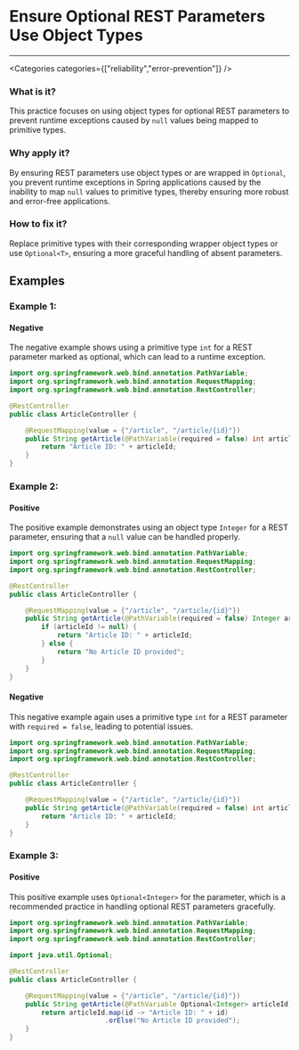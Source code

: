 

# Ensure Optional REST Parameters Use Object Types

<Severity severity={SeverityLevels.HIGH} />

---

<Categories categories={["reliability","error-prevention"]} />

### What is it?
This practice focuses on using object types for optional REST parameters to prevent runtime exceptions caused by `null` values being mapped to primitive types.

### Why apply it?
By ensuring REST parameters use object types or are wrapped in `Optional`, you prevent runtime exceptions in Spring applications caused by the inability to map `null` values to primitive types, thereby ensuring more robust and error-free applications.

### How to fix it?
Replace primitive types with their corresponding wrapper object types or use `Optional<T>`, ensuring a more graceful handling of absent parameters.

## Examples

### Example 1:

<!-- #example -->

#### Negative

<!-- #example_negative_description -->
The negative example shows using a primitive type `int` for a REST parameter marked as optional, which can lead to a runtime exception.

<!-- #example_negative_code -->
```java
import org.springframework.web.bind.annotation.PathVariable;
import org.springframework.web.bind.annotation.RequestMapping;
import org.springframework.web.bind.annotation.RestController;

@RestController
public class ArticleController {

    @RequestMapping(value = {"/article", "/article/{id}"})
    public String getArticle(@PathVariable(required = false) int articleId) {  // Noncompliant
        return "Article ID: " + articleId;
    }
}
```

### Example 2:

<!-- #example -->

#### Positive

<!-- #example_positive_description -->
The positive example demonstrates using an object type `Integer` for a REST parameter, ensuring that a `null` value can be handled properly.

<!-- #example_positive_code -->
```java
import org.springframework.web.bind.annotation.PathVariable;
import org.springframework.web.bind.annotation.RequestMapping;
import org.springframework.web.bind.annotation.RestController;

@RestController
public class ArticleController {

    @RequestMapping(value = {"/article", "/article/{id}"})
    public String getArticle(@PathVariable(required = false) Integer articleId) {
        if (articleId != null) {
            return "Article ID: " + articleId;
        } else {
            return "No Article ID provided";
        }
    }
}
```

#### Negative

<!-- #example_negative_description -->
This negative example again uses a primitive type `int` for a REST parameter with `required = false`, leading to potential issues.

<!-- #example_negative_code -->
```java
import org.springframework.web.bind.annotation.PathVariable;
import org.springframework.web.bind.annotation.RequestMapping;
import org.springframework.web.bind.annotation.RestController;

@RestController
public class ArticleController {

    @RequestMapping(value = {"/article", "/article/{id}"})
    public String getArticle(@PathVariable(required = false) int articleId) {  // Noncompliant
        return "Article ID: " + articleId;
    }
}
```

### Example 3:

<!-- #example -->

#### Positive

<!-- #example_positive_description -->
This positive example uses `Optional<Integer>` for the parameter, which is a recommended practice in handling optional REST parameters gracefully.

<!-- #example_positive_code -->
```java
import org.springframework.web.bind.annotation.PathVariable;
import org.springframework.web.bind.annotation.RequestMapping;
import org.springframework.web.bind.annotation.RestController;

import java.util.Optional;

@RestController
public class ArticleController {

    @RequestMapping(value = {"/article", "/article/{id}"})
    public String getArticle(@PathVariable Optional<Integer> articleId) {
        return articleId.map(id -> "Article ID: " + id)
                        .orElse("No Article ID provided");
    }
}
```